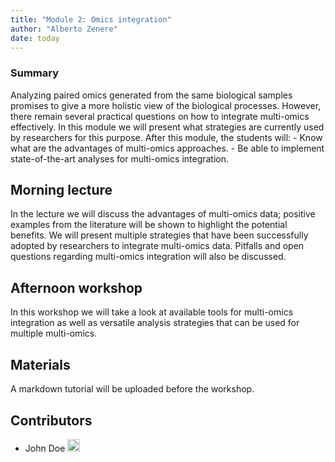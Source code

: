 ```yaml
---
title: "Module 2: Omics integration"
author: "Alberto Zenere"
date: today
---
```


::: {.callout-tip}

### Summary
Analyzing paired omics generated from the same biological samples promises to give a more holistic view of the biological processes.
However, there remain several practical questions on how to integrate multi-omics effectively. 
In this module we will present what strategies are currently used by researchers for this purpose.
After this module, the students will:
- Know what are the advantages of multi-omics approaches.
- Be able to implement state-of-the-art analyses for multi-omics integration.
:::

## Morning lecture
In the lecture we will discuss the advantages of multi-omics data; positive examples from the literature will be shown to highlight the potential benefits.
We will present multiple strategies that have been successfully adopted by researchers to integrate multi-omics data.
Pitfalls and open questions regarding multi-omics integration will also be discussed.

## Afternoon workshop
In this workshop we will take a look at available tools for multi-omics integration as well as versatile analysis strategies that can be used for multiple multi-omics.

## Materials
A markdown tutorial will be uploaded before the workshop.


## Contributors

- John Doe <a href="https://orcid.org/0009-XXXX" rel="orcid"><img src="img/ORCID_Logomark.png" alt="" width="20" height="20"/></a>
